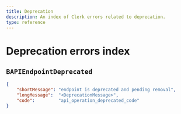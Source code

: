 ```yaml
---
title: Deprecation
description: An index of Clerk errors related to deprecation.
type: reference
---
```


# Deprecation errors index

## `BAPIEndpointDeprecated`

```json
{
    "shortMessage": "endpoint is deprecated and pending removal",
    "longMessage":  "<DeprecationMessage>",
    "code":         "api_operation_deprecated_code"
}
```
